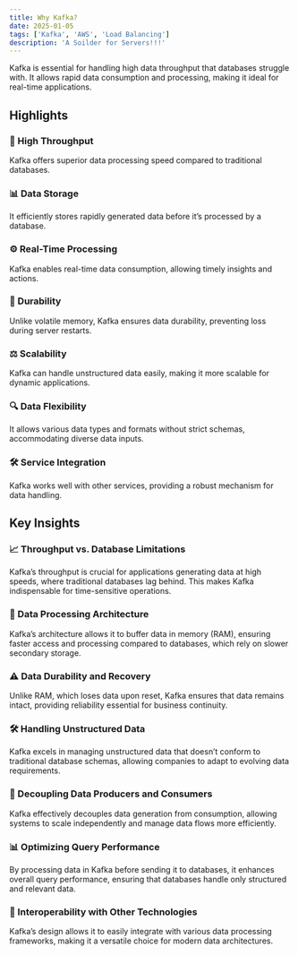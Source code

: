 ```yaml
---
title: Why Kafka?
date: 2025-01-05
tags: ['Kafka', 'AWS', 'Load Balancing']
description: 'A Soilder for Servers!!!'
---
```



Kafka is essential for handling high data throughput that databases struggle with. It allows rapid data consumption and processing, making it ideal for real-time applications.

## Highlights

### 🚀 High Throughput
Kafka offers superior data processing speed compared to traditional databases.

### 📊 Data Storage
It efficiently stores rapidly generated data before it’s processed by a database.

### ⚙️ Real-Time Processing
Kafka enables real-time data consumption, allowing timely insights and actions.

### 🔄 Durability
Unlike volatile memory, Kafka ensures data durability, preventing loss during server restarts.

### ⚖️ Scalability
Kafka can handle unstructured data easily, making it more scalable for dynamic applications.

### 🔍 Data Flexibility
It allows various data types and formats without strict schemas, accommodating diverse data inputs.

### 🛠️ Service Integration
Kafka works well with other services, providing a robust mechanism for data handling.

## Key Insights

### 📈 Throughput vs. Database Limitations
Kafka’s throughput is crucial for applications generating data at high speeds, where traditional databases lag behind. This makes Kafka indispensable for time-sensitive operations.

### 🔄 Data Processing Architecture
Kafka’s architecture allows it to buffer data in memory (RAM), ensuring faster access and processing compared to databases, which rely on slower secondary storage.

### ⚠️ Data Durability and Recovery
Unlike RAM, which loses data upon reset, Kafka ensures that data remains intact, providing reliability essential for business continuity.

### 🛠️ Handling Unstructured Data
Kafka excels in managing unstructured data that doesn’t conform to traditional database schemas, allowing companies to adapt to evolving data requirements.

### 🔄 Decoupling Data Producers and Consumers
Kafka effectively decouples data generation from consumption, allowing systems to scale independently and manage data flows more efficiently.

### 📊 Optimizing Query Performance
By processing data in Kafka before sending it to databases, it enhances overall query performance, ensuring that databases handle only structured and relevant data.

### 🤝 Interoperability with Other Technologies
Kafka’s design allows it to easily integrate with various data processing frameworks, making it a versatile choice for modern data architectures.
